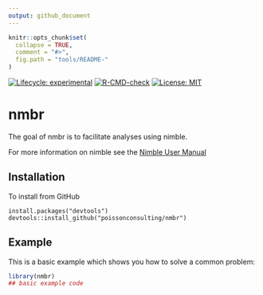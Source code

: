 ```yaml
---
output: github_document
---
```


<!-- README.md is generated from README.Rmd. Please edit that file -->

```r
knitr::opts_chunk$set(
  collapse = TRUE,
  comment = "#>",
  fig.path = "tools/README-"
)
```

<!-- badges: start -->
[![Lifecycle: experimental](https://img.shields.io/badge/lifecycle-experimental-orange.svg)](https://lifecycle.r-lib.org/articles/stages.html#experimental)
[![R-CMD-check](https://github.com/poissonconsulting/nmbr/actions/workflows/R-CMD-check.yaml/badge.svg)](https://github.com/poissonconsulting/nmbr/actions/workflows/R-CMD-check.yaml)
[![License: MIT](https://img.shields.io/badge/License-MIT-blue.svg)](https://opensource.org/licenses/MIT)
<!-- badges: end -->

# nmbr

The goal of nmbr is to facilitate analyses using nimble.

For more information on nimble see the [Nimble User Manual](https://r-nimble.org/html_manual/cha-welcome-nimble.html)

## Installation

To install from GitHub
```
install.packages("devtools")
devtools::install_github("poissonconsulting/nmbr")
```

## Example

This is a basic example which shows you how to solve a common problem:

``` r
library(nmbr)
## basic example code
```
